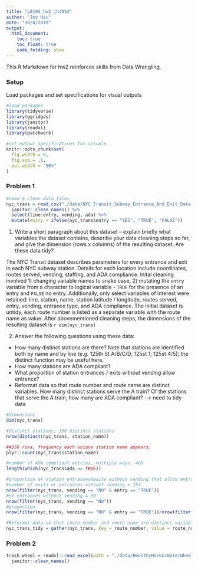 ```yaml
---
title: "p8105_hw2_jh4054"
author: "Joy Hsu"
date: "10/4/2018"
output: 
  html_document:
    toc: true
    toc_float: true
    code_folding: show
---
```


This R Markdown for hw2 reinforces skills from Data Wrangling.

### Setup

Load packages and set specifications for visual outputs
```r
#load packages
library(tidyverse)
library(ggridges)
library(janitor)
library(readxl)
library(patchwork)

#set output specifications for visuals
knitr::opts_chunk$set(
  fig.width = 6,
  fig.asp = .6,
  out.width = "90%"
)
```

### Problem 1

```r
#read & clean data files
nyc_trans = read_csv("./data/NYC_Transit_Subway_Entrance_And_Exit_Data.csv") %>% 
  janitor::clean_names() %>% 
  select(line:entry, vending, ada) %>% 
  mutate(entry = ifelse(nyc_trans$entry == "YES", "TRUE", "FALSE"))
```

1. Write a short paragraph about this dataset – explain briefly what variables the dataset contains, describe your data cleaning steps so far, and give the dimension (rows x columns) of the resulting dataset. Are these data tidy?

The NYC Transit dataset describes parameters for every entrance and exit in each NYC subway station. Details for each location include coordinates, routes served, vending, staffing, and ADA compliance. Inital cleaning involved 1) changing variable names to snake case, 2) mutating the `entry` variable from a character to logical variable - `TRUE` for the presence of an entry and `FALSE` no entry. Additionally, only select variables of interest were retained: line, station, name, station latitude / longitude, routes served, entry, vending, entrance type, and ADA compliance. The initial dataset is untidy, each route number is listed as a separate variable with the route name as value. After abovementioned cleaning steps, the dimensions of the resulting dataset is `r dim(nyc_trans)`

2. Answer the following questions using these data:

* How many distinct stations are there? Note that stations are identified both by name and by line (e.g. 125th St A/B/C/D; 125st 1; 125st 4/5); the distinct function may be useful here.
* How many stations are ADA compliant? 
* What proportion of station entrances / exits without vending allow entrance?
* Reformat data so that route number and route name are distinct variables. How many distinct stations serve the A train? Of the stations that serve the A train, how many are ADA compliant? --> need to tidy data 

```r
#dimensions
dim(nyc_trans)

#distinct stations, 356 distinct stations
nrow(distinct(nyc_trans, station_name))

##356 rows, frequency each unique station name appears.
plyr::count(nyc_trans$station_name)

#number of ADA compliant entries, multiple ways, 468
length(which(nyc_trans$ada == TRUE))

#proportion of station entrances&exits without vending that allow entrance => 69 allow entrance out of 183
#number of exits or entrances without vending = 183
nrow(filter(nyc_trans, vending == "NO" & entry == "TRUE"))
#of entrances without vending = 69
nrow(filter(nyc_trans, vending == "NO"))
#proportion
nrow(filter(nyc_trans, vending == "NO" & entry == "TRUE"))/nrow(filter(nyc_trans, vending == "NO"))
```

```r
#Reformat data so that route number and route name are distinct variables
nyc_trans_tidy = gather(nyc_trans, key = route_number, value = route_name, route1:route11, na.rm = TRUE)
```


### Problem 2

```r
trash_wheel = readxl::read_excel(path = "./data/HealthyHarborWaterWheelTotals2018-7-28.xlsx") %>% 
  janitor::clean_names()
```






